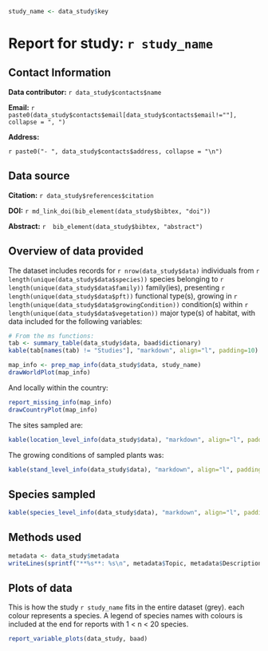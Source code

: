 ```r
study_name <- data_study$key
```

# Report for study: `r study_name`

## Contact Information

**Data contributor:** `r data_study$contacts$name`

**Email:** `r paste0(data_study$contacts$email[data_study$contacts$email!=""], collapse = ", ")`

**Address:**

`r paste0("- ", data_study$contacts$address, collapse = "\n")`

## Data source

**Citation:** `r data_study$references$citation`

**DOI:** `r md_link_doi(bib_element(data_study$bibtex, "doi"))`

**Abstract:** `r  bib_element(data_study$bibtex, "abstract")`

## Overview of data provided

The dataset includes records for `r nrow(data_study$data)` individuals from `r length(unique(data_study$data$species))` species belonging to `r length(unique(data_study$data$family))` family(ies), presenting `r length(unique(data_study$data$pft))` functional type(s), growing in `r length(unique(data_study$data$growingCondition))` condition(s) within `r length(unique(data_study$data$vegetation))` major type(s) of habitat, with data included for the following variables:

```r
# From the ms functions:
tab <- summary_table(data_study$data, baad$dictionary)
kable(tab[names(tab) != "Studies"], "markdown", align="l", padding=10)
```

```r
map_info <- prep_map_info(data_study$data, study_name)
drawWorldPlot(map_info)
```

And locally within the country:

```r
report_missing_info(map_info)
drawCountryPlot(map_info)
```

The sites sampled are:

```r
kable(location_level_info(data_study$data), "markdown", align="l", padding=2)
```

The growing conditions of sampled plants was:

```r
kable(stand_level_info(data_study$data), "markdown", align="l", padding=2)
```

## Species sampled

```r
kable(species_level_info(data_study$data), "markdown", align="l", padding=2)
```

## Methods used

```r
metadata <- data_study$metadata
writeLines(sprintf("**%s**: %s\n", metadata$Topic, metadata$Description))
```

## Plots of data

This is how the study `r study_name` fits in the entire dataset (grey). each colour represents a species. A legend of species names with colours is included at the end for reports with 1 < n < 20 species.

```r
report_variable_plots(data_study, baad)
```
